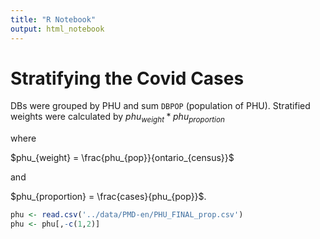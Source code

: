 ```yaml
---
title: "R Notebook"
output: html_notebook
---
```


# Stratifying the Covid Cases

DBs were grouped by PHU and sum `DBPOP` (population of PHU). Stratified weights were calculated by $phu_{weight}*phu_{proportion}$

where 

$phu_{weight} = \frac{phu_{pop}}{ontario_{census}}$

and

$phu_{proportion} = \frac{cases}{phu_{pop}}$.

```r
phu <- read.csv('../data/PMD-en/PHU_FINAL_prop.csv')
phu <- phu[,-c(1,2)]
```
